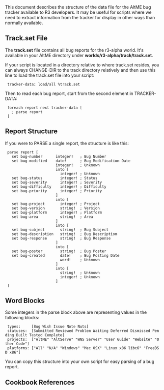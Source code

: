 {{Cookbook|title=AltMe Bug Tracker Structure|author=Henrik Mikael Kristensen|level=2|category=RT Developer}}

This document describes the structure of the data file for the AltME bug tracker available to R3 developers. It may be useful for scripts where we need to extract information from the tracker for display in other ways than normally available.

== Track.set File ==

The '''track.set''' file contains all bug reports for the r3-alpha world. It's available in your AltME directory under '''worlds/r3-alpha/track/track.set'''.

If your script is located in a directory relative to where track.set resides, you can always CHANGE-DIR to the track directory relatively and then use this line to load the track.set file into your script:

  tracker-data: load/all %track.set

Then to read each bug report, start from the second element in TRACKER-DATA:

  foreach report next tracker-data [
    ; parse report
  ]

== Report Structure ==

If you were to PARSE a single report, the structure is like this:

  parse report [
    set bug-number      integer!   ; Bug Number
    set bug-modified    date!      ; Bug Modification Date
                        integer!   ; Unknown
                        into [
                          integer! ; Unknown
    set bug-status        integer! ; Status
    set bug-severity      integer! ; Severity
    set bug-difficulty    integer! ; Difficulty
    set bug-priority      integer! ; Priority
                        ]
                        into [
    set bug-project       integer! ; Project
    set bug-version       string!  ; Version
    set bug-platform      integer! ; Platform
    set bug-area          string!  ; Area
                        ]
                        into [
    set bug-subject       string!  ; Bug Subject
    set bug-description   string!  ; Bug Description
    set bug-response      string!  ; Bug Response
                        ]
                        into [
    set bug-poster        string!  ; Bug Poster
    set bug-created       date!    ; Bug Posting Date
                          word!    ; Unknown
                        ]
                        into [
                          string!  ; Unknown
                          integer! ; Unknown
                        ]
  ]

== Word Blocks ==

Some integers in the parse block above are representing values in the following blocks:

  types:     [Bug Wish Issue Note Nuts]
  statuses:  [Submitted Reviewed Problem Waiting Deferred Dismissed Pending Built Tested Complete]
  projects:  [&quot;AltME&quot; &quot;AltServe&quot; &quot;WNS Server&quot; &quot;User Guide&quot; &quot;Website&quot; &quot;Other Code&quot;]
  platforms: [&quot;All&quot; &quot;N/A&quot; &quot;Windows&quot; &quot;Mac OSX&quot; &quot;Linux x86 libc6&quot; &quot;FreeBSD x86&quot;]

You can copy this structure into your own script for easy parsing of a bug report.

==Cookbook References==

{{:Cookbook References}}